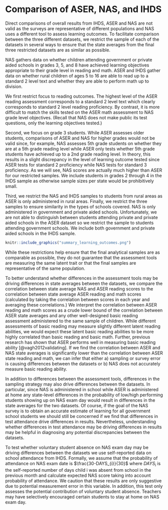 
# Comparison of ASER, NAS, and IHDS

Direct comparisons of overall results from IHDS, ASER and NAS are not valid as the surveys are representative of different populations and NAS uses a different tool to assess learning outcomes. To facilitate comparison between the three different datasets, we restrict the sample of each of the datasets in several ways to ensure that the state averages from the final three restricted datasets are as similar as possible.

NAS gathers data on whether children attending government or private aided schools in grades 3, 5, and 8 have achieved learning objectives appropriate to their grade level in reading and math. ASER and IHDS gather data on whether rural children of ages 5 to 16 are able to read up to a standard 2 level text and whether they are able to perform math up to division.

We first restrict focus to reading outcomes. The highest level of the ASER reading assessment corresponds to a standard 2 level text which clearly corresponds to standard 2 level reading proficiency. By contrast, it is more difficult to match the skills tested on the ASER math assessment to NAS grade level objectives. (Recall that NAS does not make public its test questions, only the learning objectives tested.)

Second, we focus on grade 3 students. While ASER assesses older students, comparisons of ASER and NAS for higher grades would not be valid since, for example, NAS assesses 5th grade students on whether they are at a 5th grade reading level while ASER only tests whether 5th grade students have achieved up to a 2nd grade reading level. In theory, this results in a slight discrepancy in the level of learning outcome tested since ASER tests for standard 2 proficiency while NAS tests for standard 3 proficiency. As we will see, NAS scores are actually much higher than ASER for our restricted samples. We include students in grades 2 through 4 in the IHDS sample as otherwise sample sizes per state would be prohibitively small.

Third, we restrict the NAS and IHDS samples to students from rural areas as ASER is only administered in rural areas. Finally, we restrict the three samples to ensure similarity in the types of schools covered. NAS is only administered in government and private aided schools. Unfortunately, we are not able to distinguish between students attending private and private aided schools in the ASER dataset so we restrict the sample to students attending government schools. We include both government and private aided schools in the IHDS sample.

```r
knitr::include_graphics("summary_learning_outcomes.png")
```

While these restrictions help ensure that the final analytical samples are as comparable as possible, they do not guarantee that the assessment tools are measuring the same latent trait or that the final samples are representative of the same population.

To better understand whether differences in the assessment tools may be driving differences in state averages between the datasets, we compare the correlation between state average NAS and ASER reading scores to the correlation between state average ASER reading and math scores (calculated by taking the correlation between scores in each year and averaging these correlations.) We interpret the correlation between ASER reading and math scores as a crude lower bound of the correlation between ASER state averages and any other well-designed basic reading assessment administered to the same sample of children. While different assessments of basic reading may measure slightly different latent reading abilities, we would expect these latent basic reading abilities to be more highly correlated than basic reading and basic math. Further, previous research has shown that ASER performs well in measuring basic reading ability [@vagh2012validating]. If we find the correlation between ASER and NAS state averages is significantly lower than the correlation between ASER state reading and math, we can infer that either a) sampling or survey error is causing differences between the datasets or b) NAS does not accurately measure basic reading ability.

In addition to differences between the assessment tools, differences in the sampling strategy may also drive differences between the datasets. In particular, since NAS is administered in school while ASER is administered at home any state-level differences in the probability of low/high performing students showing up on NAS exam day would result in differences in the state averages for the two datasets. Of course, if the goal of the NAS survey is to obtain an accurate estimate of learning for all government school students we should still be concerned if we find that differences in test attendance drive differences in results. Nevertheless, understanding whether differences in test attendance may be driving differences in results may be helpful in diagnosing any potential discrepancies between the datasets.

To test whether voluntary student absence on NAS exam day may be driving differences between the datasets we use self-reported data on school attendance from IHDS. Formally, we assume that
the probability of attendance on NAS exam date is $\frac{30-DAYS_{i}}{30}$ where $DAYS_{i}$ is the self-reported number of days child i was absent from school in the previous month and calculate expected NAS score taking into account probability of attendance. We caution that these results are only suggestive due to potential measurement error in this variable. In addition, this test only assesses the potential contribution of voluntary student absence. Teachers may have selectively encouraged certain students to stay at home on NAS exam day.
